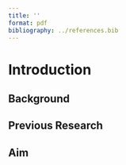 ```yaml
---
title: ''
format: pdf
bibliography: ../references.bib
---
```


# Introduction

## Background

<!-- Distinction between associations and causal relations -->

<!-- Define causality. -->

<!-- Why is it important to find causal relations in sport science -->

<!-- Why can't we say a relation is causal simply based on associations -->

<!-- Methods are available to identify causal relationships, they combine a theoretical scientific model with empirical data. This is causal inference. -->

## Previous Research

<!-- Short history of causal inference. -->

<!-- Popular tools of causal inference: e.g., DAGs -->

<!-- Causal Inference in applied sciences: psychology, economics, ecology... -->

<!-- Causality in sport science (basically no research yet) -->

## Aim

<!-- 1.  Introduce methods of causal inference based to sport science -->
<!-- 2.  Demonstrate their utility on example data -->
<!-- 3.  Construct potential causal models for future research in sport science -->
<!-- 4.  Discuss limitations and challenges of causal inference in sports -->

<!-- Goal: Make it as accessible as possible. Mathematical background and notation only in the appendix. Easy to understand examples. Work with simulations and real (toy) data. -->
